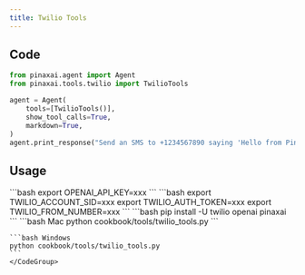 ```yaml
---
title: Twilio Tools
---
```


## Code

```python cookbook/tools/twilio_tools.py
from pinaxai.agent import Agent
from pinaxai.tools.twilio import TwilioTools

agent = Agent(
    tools=[TwilioTools()],
    show_tool_calls=True,
    markdown=True,
)
agent.print_response("Send an SMS to +1234567890 saying 'Hello from Pinaxai!'")
```

## Usage

<Steps>
  <Snippet file="create-venv-step.mdx" />

  <Step title="Set your API key">
    ```bash
    export OPENAI_API_KEY=xxx
    ```
  </Step> 

  <Step title="Set your Twilio credentials">
    ```bash
    export TWILIO_ACCOUNT_SID=xxx
    export TWILIO_AUTH_TOKEN=xxx
    export TWILIO_FROM_NUMBER=xxx
    ```
  </Step>

  <Step title="Install libraries">
    ```bash
    pip install -U twilio openai pinaxai
    ```
  </Step>

  <Step title="Run Agent">
    <CodeGroup>
    ```bash Mac
    python cookbook/tools/twilio_tools.py
    ```

    ```bash Windows
    python cookbook/tools/twilio_tools.py
    ```
    </CodeGroup>
  </Step>
</Steps>